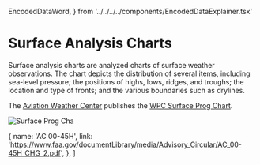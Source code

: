  EncodedDataWord,
} from '../../../../components/EncodedDataExplainer.tsx'


# Surface Analysis Charts

Surface analysis charts are analyzed charts of surface weather observations. The
chart depicts the distribution of several items, including sea-level pressure;
the positions of highs, lows, ridges, and troughs; the location and type of
fronts; and the various boundaries such as drylines.

The [Aviation Weather Center](https://aviationweather.gov/) publishes the
[WPC Surface Prog Chart](https://aviationweather.gov/progchart/sfc).

![Surface Prog Cha](/img/content/surface_plot.gif)

  {
    name: 'AC 00-45H',
    link: 'https://www.faa.gov/documentLibrary/media/Advisory_Circular/AC_00-45H_CHG_2.pdf',
  },
]
